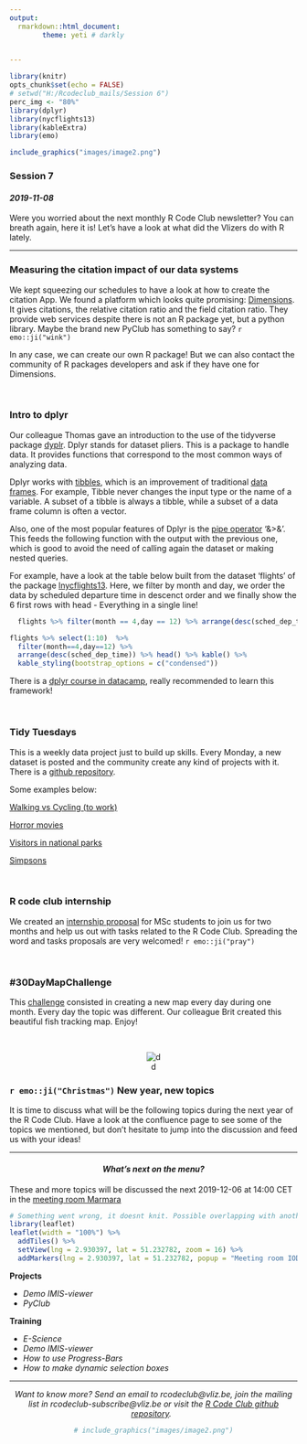 ```yaml
---
output:
  rmarkdown::html_document:
        theme: yeti # darkly

    
---
```


```r
library(knitr)
opts_chunk$set(echo = FALSE)
# setwd("H:/Rcodeclub_mails/Session 6")
perc_img <- "80%"
library(dplyr)
library(nycflights13)
library(kableExtra)
library(emo)
```


```r
include_graphics("images/image2.png")
```

### **Session 7**

<!-- <<<<<<< HEAD

=======
This is the start of newsletter 7
>>>>>>> a93b95ac80487b7ae36fb509afee0877ebcc933a -->

#### *2019-11-08*

Were you worried about the next monthly R Code Club newsletter? You can breath again, here it is! Let's have a look at what did the Vlizers do with R lately.
&nbsp;

***

### **Measuring the citation impact of our data systems**

We kept squeezing our schedules to have a look at how to create the citation App. We found a platform which looks quite promising: [Dimensions](https://www.dimensions.ai/). It gives citations, the relative citation ratio and the field citation ratio. They provide web services despite there is not an R package yet, but a python library. Maybe the brand new PyClub has something to say? `r emo::ji("wink")`

In any case, we can create our own R package! But we can also contact the community of R packages developers and ask if they have one for Dimensions.

&nbsp;

### **Intro to dplyr**

Our colleague Thomas gave an introduction to the use of the tidyverse package [dyplr](https://dplyr.tidyverse.org/). Dplyr stands for dataset pliers. This is a package to handle data. It provides functions that correspond to the most common ways of analyzing data.

Dplyr works with [tibbles](https://tibble.tidyverse.org/), which is an improvement of traditional [data frames](https://www.rdocumentation.org/packages/base/versions/3.6.1/topics/data.frame). For example, Tibble never changes the input type or the name of a variable. A subset of a tibble is always a tibble, while a subset of a data frame column is often a vector.

Also, one of the most popular features of Dplyr is the [pipe operator](https://magrittr.tidyverse.org/) '&>&'. This feeds the following function with the output with the previous one, which is good to avoid the need of calling again the dataset or making nested queries. 

For example, have a look at the table below built from the dataset 'flights' of the package [lnycflights13](https://cran.r-project.org/web/packages/nycflights13/index.html). Here, we filter by month and day, we order the data by scheduled departure time in descenct order and we finally show the 6 first rows with head - Everything in a single line!

```r
  flights %>% filter(month == 4,day == 12) %>% arrange(desc(sched_dep_time)) %>% head()
```


```r

flights %>% select(1:10)  %>%      
  filter(month==4,day==12) %>%
  arrange(desc(sched_dep_time)) %>% head() %>% kable() %>%
  kable_styling(bootstrap_options = c("condensed"))
```

There is a [dplyr course in datacamp](https://www.datacamp.com/courses/data-manipulation-with-dplyr-in-r), really recommended to learn this framework!

&nbsp;


### **Tidy Tuesdays**

This is a weekly data project just to build up skills. Every Monday, a new dataset is posted and the community create any kind of projects with it. There is a [github repository](https://github.com/rfordatascience/tidytuesday).

Some examples below:

[Walking vs Cycling (to work)](https://twitter.com/chucc900/status/1192009972659286016)

[Horror movies](https://twitter.com/cnicault/status/1187050382125649923)

[Visitors in national parks](https://twitter.com/Amit_Levinson/status/1174364639427272706)

[Simpsons](https://twitter.com/WireMonkey/status/1166774098380447744)

&nbsp;

### **R code club internship**

We created an [internship proposal](https://www.thesis.ugent.be/node/3166) for MSc students to join us for two months and help us out with tasks related to the R Code Club. Spreading the word and tasks proposals are very welcomed! `r emo::ji("pray")`


&nbsp;

### **#30DayMapChallenge**

This [challenge](https://twitter.com/hashtag/30daymapchallenge) consisted in creating a new map every day during one month. Every day the topic was different. Our colleague Brit created this beautiful fish tracking map. Enjoy!

&nbsp;<center>
![d](images/harry_test_logo.gif)
</center>

### `r emo::ji("Christmas")` **New year, new topics** 

It is time to discuss what will be the following topics during the next year of the R Code Club. Have a look at the confluence page to see some of the topics we mentioned, but don't hesitate to jump into the discussion and feed us with your ideas!



***
<center>
#### *What's next on the menu?*
</center>

These and more topics will be discussed the next 2019-12-06 at 14:00 CET in the [meeting room Marmara](https://goo.gl/maps/84nY6un5qGDyv3Mr9)

```r
# Something went wrong, it doesnt knit. Possible overlapping with another package.
library(leaflet)
leaflet(width = "100%") %>%
  addTiles() %>%
  setView(lng = 2.930397, lat = 51.232782, zoom = 16) %>%
  addMarkers(lng = 2.930397, lat = 51.232782, popup = "Meeting room IODE TR1")
```

**Projects**
  
  * *Demo IMIS-viewer*
  * *PyClub*
  
**Training**
  
  * *E-Science*
  * *Demo IMIS-viewer*
  * *How to use Progress-Bars*
  * *How to make dynamic selection boxes *

***

<center>
*Want to know more? Send an email to rcodeclub@vliz.be, join the mailing list in rcodeclub-subscribe@vliz.be or visit the [R Code Club github repository](https://github.com/vlizBE/R-Code-Club).*
&nbsp;

```r
# include_graphics("images/image2.png")
```
</center>


&nbsp;
&nbsp;
